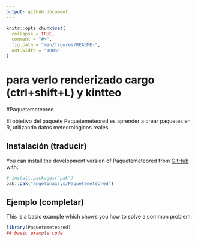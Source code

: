 ```yaml
---
output: github_document
---
```


<!-- README.md is generated from README.Rmd. Please edit that file -->

```r
knitr::opts_chunk$set(
  collapse = TRUE,
  comment = "#>",
  fig.path = "man/figures/README-",
  out.width = "100%"
)
```

# para verlo renderizado cargo (ctrl+shift+L) y kintteo
#Paquetemeteored

<!-- badges: start -->
<!-- badges: end -->

El objetivo del paquete Paquetemeteored es aprender a crear paquetes en R, utilizando datos meteorológicos reales

## Instalación (traducir)

You can install the development version of Paquetemeteored from [GitHub](https://github.com/) with:

``` r
# install.packages("pak")
pak::pak("angelina1sys/Paquetemeteored")
```

## Ejemplo (completar)

This is a basic example which shows you how to solve a common problem:

```r
library(Paquetemeteored)
## basic example code
```

